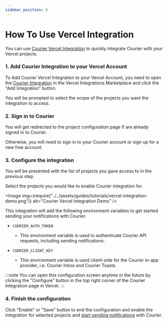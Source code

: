 ```yaml
---
sidebar_position: 8
---
```



# How To Use Vercel Integration

You can use [Courier Vercel Integration](https://vercel.com/integrations/courier) to quickly
integrate Courier with your Vercel projects.

### 1. Add Courier Integration to your Vercel Account

To Add Courier Vercel Integration to your Vercel Account, you need to open the
[Courier Integration](https://vercel.com/integrations/courier) in the Vercel Integrations
Marketplace and click the "Add Integration" button.

You will be prompted to select the scope of the projects you want the integration to access.

### 2. Sign in to Courier

You will get redirected to the project configuration page if are already signed in to Courier.

Otherwise, you will need to sign in to your Courier account or sign up for a new free account.

### 3. Configure the integration

You will be presented with the list of projects you gave access to in the previous step.

Select the projects you would like to enable Courier integration for.

<Image
  img={require("../../assets/guides/tutorials/vercel-integration-demo.png")}
  alt="Courier Vercel Integration Demo"
/>

This integration will add the following environment variables to get started sending your
notifications with Courier.

- `COURIER_AUTH_TOKEN`

  - This environment variable is used to authenticate Courier API requests, including sending
    notifications.

- `COURIER_CLIENT_KEY`

  - This environment variable is used client-side for the Courier in-app provider, i.e. Courier
    Inbox and Courier Toasts.

:::note
You can open this configuration screen anytime in the future by clicking the "Configure" button in
the top right corner of the Courier Integration page in Vercel.
:::

### 4. Finish the configuration

Click "Enable" or "Save" button to end the configuration and enable the integration for selected
projects and [start sending notifications](./how-to-send-a-notification.mdx) with Courier.
